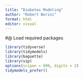 ```yaml
---
title: "Diabetes Modeling"
author: "Robert Berini"
format: html
editor: visual
---
```


#@ Load required packages
```r
library(tidyverse)
library(tidymodels)
library(baguette)
library(vip)
options(scipen = 999, digits = 2)
tidymodels_prefer()
```

